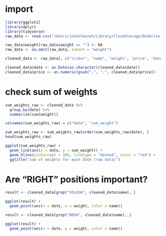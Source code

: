 # import

```r
library(ggplot2)
library(dplyr)
library(tidyverse)
raw_data <- read.csv("/Users/jonathanzeh/Library/CloudStorage/OneDrive-Personal/RStudio/BA_Thesis/merged_data_sets/stoxx_europe_50_data.csv")

raw_data$weight[raw_data$weight == ""] <- NA
raw_data <- na.omit(raw_data, subset = "weight")

cleaned_data <- raw_data[, c("ticker", "name", "weight", "price", "date")]

cleaned_data$date <- as.Date(as.character(cleaned_data$date))
cleaned_data$price <- as.numeric(gsub(",", ".", cleaned_data$price))
```


# check sum of weights
```r
sum_weights_raw <- cleaned_data %>%
  group_by(date) %>%
  summarise(sum(weight))

colnames(sum_weights_raw) = c("date", "sum_weight")

sum_weights_raw <- sum_weights_raw[order(sum_weights_raw$date), ]
head(sum_weights_raw)

ggplot(sum_weights_raw) +
  geom_line(aes(x = date, y = sum_weight)) +
  geom_hline(yintercept = 100, linetype = "dashed", color = "red") +
  ggtitle("sum of weights for each date [raw data]")

```

# Are "RIGHT" positions important?
```r
result <- cleaned_data[grep("VOLKSW", cleaned_data$name), ]

ggplot(result) +
  geom_point(aes(x = date, y = weight, color = name))
```
```r
result <- cleaned_data[grep("BBVA", cleaned_data$name), ]

ggplot(result) +
  geom_point(aes(x = date, y = weight, color = name))
```

